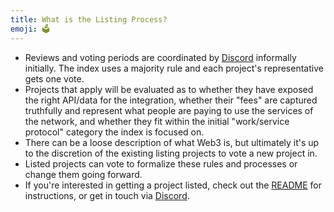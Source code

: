 ```yaml
---
title: What is the Listing Process?
emoji: 🗳
---
```


- Reviews and voting periods are coordinated by [Discord](https://discord.gg/XRBdtMeERw) informally initially. The index uses a majority rule and each project's representative gets one vote.
- Projects that apply will be evaluated as to whether they have exposed the right API/data for the integration, whether their "fees" are captured truthfully and represent what people are paying to use the services of the network, and whether they fit within the initial "work/service protocol" category the index is focused on.
- There can be a loose description of what Web3 is, but ultimately it's up to the discretion of the existing listing projects to vote a new project in.
- Listed projects can vote to formalize these rules and processes or change them going forward.
- If you're interested in getting a project listed, check out the [README](https://github.com/web3index/web3index-org#project-integration-instructions) for instructions, or get in touch via [Discord](https://discord.gg/XRBdtMeERw).

